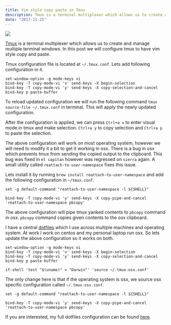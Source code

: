 ```yaml
---
title: Vim style copy paste in Tmux
description: Tmux is a terminal multiplexer which allows us to create and manage multiple terminal windows. In this post we will configure tmux to have vim style copy and paste.
date: "2017-11-25"
---
```


![](https://cdn-images-1.medium.com/max/800/0*he1xTmC7Jx6G-GPm.)

[Tmux](https://github.com/tmux/tmux) is a terminal multiplexer which allows us to create and manage multiple terminal windows. In this post we will configure tmux to have vim style copy and paste.

Tmux configuration file is located at `~/.tmux.conf`. Lets add following configuration in it.

```markup--code markup--pre-code
set-window-option -g mode-keys vi
bind-key -T copy-mode-vi 'v' send-keys -X begin-selection
bind-key -T copy-mode-vi 'y' send-keys -X copy-selection-and-cancel
bind-key p paste-buffer
```

To reload updated configuration we will run the following command `tmux source-file ~/.tmux.conf` in terminal. This will apply the newly updated configuration.

After the configuration is applied, we can press `Ctrl+a v` to enter visual mode in tmux and make selection. `Ctrl+a y` to copy selection and `Ctrl+a p` to paste the selection.

The above configuration will work on most operating system, however we will need to modify it a bit to get it working in osx. There is a bug in osx which prevents tmux from sending the copied output to the clipboard. This bug was fixed in `el capitan` however was regressed on `sierra` again. A small utility called `reattach-to-user-namespace` fixes this issue.

Lets install it by running `brew install reattach-to-user-namespace` and add the following configuration in `~/tmux.conf`.

```markup--code markup--pre-code
set -g default-command "reattach-to-user-namespace -l ${SHELL}"
```

```markup--code markup--pre-code
bind-key -T copy-mode-vi 'y' send-keys -X copy-pipe-and-cancel 'reattach-to-user-namespace pbcopy'
```

The above configuration will pipe tmux yanked contents to `pbcopy` command in osx. `pbcopy` command copies given contents to the osx clipboard.

I have a central [dotfiles](http://github.com/adikari/dotfiles) which I use across multiple machines and operating system. At work I work on centos and my personal laptop run osx. So lets update the above configuration so it works on both.

```markup--code markup--pre-code
set-window-option -g mode-keys vi
bind-key -T copy-mode-vi 'v' send-keys -X begin-selection
bind-key -T copy-mode-vi 'y' send-keys -X copy-selection-and-cancel
bind-key p paste-buffer

if-shell 'test "$(uname)" = "Darwin"' 'source ~/.tmux-osx.conf'
```

The only change here is that if the operating system is osx, we source osx specific configuration called `~/.tmux-osx.conf`.

```markup--code markup--pre-code
set -g default-command "reattach-to-user-namespace -l ${SHELL}"
```

```markup--code markup--pre-code
bind-key -T copy-mode-vi 'y' send-keys -X copy-pipe-and-cancel 'reattach-to-user-namespace pbcopy'
```

If you are interested, my full dotfiles configuration can be found [here](https://github.com/adikari/dotfiles).
